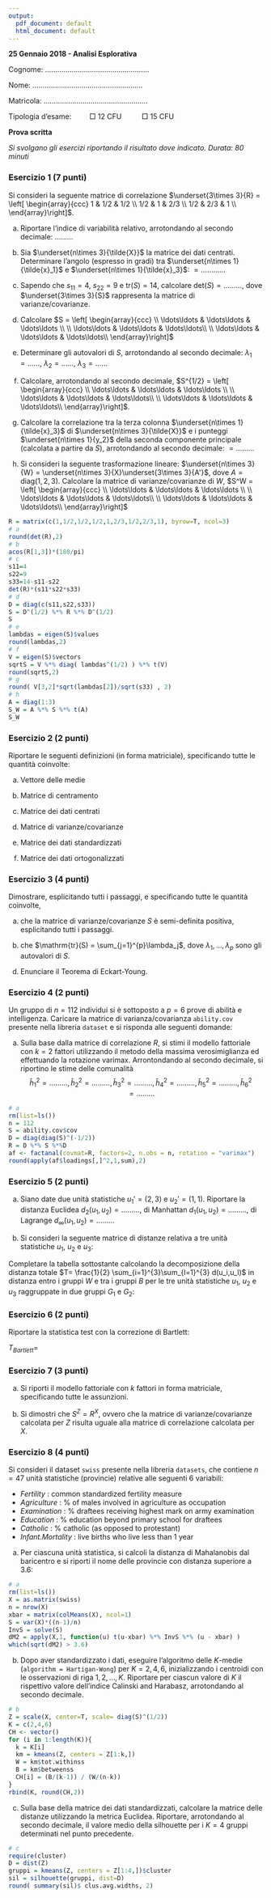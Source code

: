 ```yaml
---
output:
  pdf_document: default
  html_document: default
---
```


**25 Gennaio 2018 - Analisi Esplorativa**

Cognome: $\ldots\ldots\ldots\ldots\ldots\ldots\ldots\ldots\ldots\ldots\ldots\ldots\ldots\ldots\ldots\ldots\ldots$

Nome: $\ldots\ldots\ldots\ldots\ldots\ldots\ldots\ldots\ldots\ldots\ldots\ldots\ldots\ldots\ldots\ldots\ldots\ldots$

Matricola: $\ldots\ldots\ldots\ldots\ldots\ldots\ldots\ldots\ldots\ldots\ldots\ldots\ldots\ldots\ldots\ldots\ldots$

Tipologia d'esame: $\qquad \Box$ 12 CFU $\qquad$ $\Box$ 15 CFU 

\bigskip

\hrule

**Prova scritta**

*Si svolgano gli esercizi riportando il risultato dove indicato. Durata: 80 minuti*

\bigskip

\hrule

\bigskip

### Esercizio 1 (7 punti)

Si consideri la seguente matrice di correlazione $\underset{3\times 3}{R} = 
\left[
\begin{array}{ccc}
1 & 1/2 & 1/2 \\
1/2 & 1 & 2/3 \\
1/2 & 2/3 & 1 \\
\end{array}\right]$. 

a. Riportare l'indice di variabilità relativo, arrotondando al secondo decimale: $\ldots\ldots\ldots$

b. Sia $\underset{n\times 3}{\tilde{X}}$ la matrice dei dati centrati. Determinare l'angolo (espresso in gradi) tra $\underset{n\times 1}{\tilde{x}_1}$ e $\underset{n\times 1}{\tilde{x}_3}$: $=\ldots\ldots\ldots\ldots$

c. Sapendo che $s_{11}=4$, $s_{22}=9$ e $\mathrm{tr}(S)=14$, calcolare $\mathrm{det}(S) = \ldots\ldots\ldots$, dove $\underset{3\times 3}{S}$ rappresenta la matrice di varianze/covarianze.

d. Calcolare
$S = 
\left[
\begin{array}{ccc}
\\
\ldots\ldots &  \ldots\ldots  &  \ldots\ldots \\
\\
\ldots\ldots &  \ldots\ldots  &  \ldots\ldots\\
\\
\ldots\ldots &  \ldots\ldots  &  \ldots\ldots\\
\end{array}\right]$ 

e. Determinare gli autovalori di $S$, arrotondando al secondo decimale: $\lambda_1=\ldots\ldots$, $\lambda_2=\ldots\ldots$, $\lambda_3=\ldots\ldots$ 

f. Calcolare, arrotondando al secondo decimale, $S^{1/2} = 
\left[
\begin{array}{ccc}
\\
\ldots\ldots &  \ldots\ldots  &  \ldots\ldots \\
\\
\ldots\ldots &  \ldots\ldots  &  \ldots\ldots\\
\\
\ldots\ldots &  \ldots\ldots  &  \ldots\ldots\\
\end{array}\right]$.

g. Calcolare la correlazione tra la terza colonna $\underset{n\times 1}{\tilde{x}_3}$ di $\underset{n\times 3}{\tilde{X}}$ e i punteggi $\underset{n\times 1}{y_2}$ della seconda componente principale (calcolata a partire da $S$), arrotondando al secondo decimale: $= \ldots\ldots\ldots$

h. Si consideri la seguente trasformazione lineare: $\underset{n\times 3}{W} =  \underset{n\times 3}{X}\underset{3\times 3}{A'}$, dove $A = \mathrm{diag}(1,2,3)$. 
Calcolare la matrice di varianze/covarianze di $W$, 
$S^W = 
\left[
\begin{array}{ccc}
\\
\ldots\ldots &  \ldots\ldots  &  \ldots\ldots \\
\\
\ldots\ldots &  \ldots\ldots  &  \ldots\ldots\\
\\
\ldots\ldots &  \ldots\ldots  &  \ldots\ldots\\
\end{array}\right]$

```r
R = matrix(c(1,1/2,1/2,1/2,1,2/3,1/2,2/3,1), byrow=T, ncol=3)
# a
round(det(R),2)
# b
acos(R[1,3])*(180/pi)
# c
s11=4
s22=9
s33=14-s11-s22
det(R)*(s11*s22*s33)
# d
D = diag(c(s11,s22,s33))
S = D^(1/2) %*% R %*% D^(1/2)
S
# e 
lambdas = eigen(S)$values
round(lambdas,2)
# f
V = eigen(S)$vectors
sqrtS = V %*% diag( lambdas^(1/2) ) %*% t(V)
round(sqrtS,2)
# g
round( V[3,2]*sqrt(lambdas[2])/sqrt(s33) , 2)
# h
A = diag(1:3)
S_W = A %*% S %*% t(A)
S_W
```

\newpage

### Esercizio 2 (2 punti)

Riportare le seguenti definizioni (in forma matriciale), specificando tutte le quantità coinvolte:

\vspace{0.5cm}

a. Vettore delle medie

\vspace{0.5cm}

b. Matrice di centramento

\vspace{0.5cm}

c. Matrice dei dati centrati 

\vspace{0.5cm}

d. Matrice di varianze/covarianze

\vspace{0.5cm}

e. Matrice dei dati standardizzati 

\vspace{0.5cm}

f. Matrice dei dati ortogonalizzati 



### Esercizio 3 (4 punti)

Dimostrare, esplicitando tutti i passaggi, e specificando tutte le quantità coinvolte,

a. che la matrice di varianze/covarianze $S$ è semi-definita positiva, esplicitando tutti i passaggi.

\vspace{4cm}

b. che $\mathrm{tr}(S) = \sum_{j=1}^{p}\lambda_j$, dove $\lambda_1,\ldots,\lambda_p$ sono gli autovalori di $S$.

\vspace{4cm}

d. Enunciare il Teorema di Eckart-Young. 

\newpage

### Esercizio 4 (2 punti)

Un gruppo di $n=112$ individui si è sottoposto a $p=6$ prove di abilità e intelligenza. 
Caricare la matrice di varianza/covarianza `ability.cov` presente nella libreria `dataset` e si risponda alle seguenti domande:

a. Sulla base dalla matrice di correlazione $R$, si stimi il modello fattoriale con $k=2$ fattori utilizzando il metodo della massima verosimiglianza ed effettuando la rotazione varimax. 
Arrontondando al secondo decimale, si riportino le stime delle comunalità $$\hat{h}^2_1= \ldots\ldots\ldots, \hat{h}^2_2= \ldots\ldots\ldots, \hat{h}^2_3= \ldots\ldots\ldots, \hat{h}^2_4= \ldots\ldots\ldots, \hat{h}^2_5= \ldots\ldots\ldots, \hat{h}^2_6= \ldots\ldots\ldots$$


```r
# a
rm(list=ls())
n = 112
S = ability.cov$cov
D = diag(diag(S)^(-1/2))
R = D %*% S %*%D
af <- factanal(covmat=R, factors=2, n.obs = n, rotation = "varimax")
round(apply(af$loadings[,]^2,1,sum),2)
```

### Esercizio 5 (2 punti)

a. Siano date due unità statistiche $u_1' = (2, 3)$ e $u_2' = (1, 1)$. Riportare la distanza Euclidea $d_2(u_1,u_2) = \ldots\ldots\ldots$, di Manhattan $d_1(u_1,u_2) = \ldots\ldots\ldots$, di Lagrange $d_\infty(u_1,u_2) = \ldots\ldots\ldots$

b. Si consideri la seguente matrice di distanze relativa a tre unità statistiche $u_1$, $u_2$ e $u_3$: 

\begin{tabular}{c|ccc}
 $d(u_i,u_l)$ & $u_1$ & $u_2$ & $u_3$  \\
 \hline
$u_1$   & 0 \\
$u_2$   & 3 & 0 \\
$u_3$   & 5 & 4 & 0 \\
\end{tabular}

Completare la tabella sottostante calcolando la decomposizione della distanza totale $T= \frac{1}{2} \sum_{i=1}^{3}\sum_{l=1}^{3} d(u_i,u_l)$ in distanza entro i gruppi $W$ e tra i gruppi $B$ per le tre unità statistiche $u_1$, $u_2$ e $u_3$ raggruppate in due gruppi $G_1$ e $G_2$:

\begin{tabular}{| l | rrr |}
\hline
 $G_1,G_2$ &  $W$  & $B$ & $T$ \\
 \hline
($u_1$), ($u_2,u_3$) & $\ldots\ldots\ldots$ & $\ldots\ldots\ldots$ & $\ldots\ldots\ldots$\\  
($u_1,u_2$), ($u_3$)  & $\ldots\ldots\ldots$ & $\ldots\ldots\ldots$ & $\ldots\ldots\ldots$\\
($u_1,u_3$), ($u_2$) & $\ldots\ldots\ldots$ & $\ldots\ldots\ldots$ & $\ldots\ldots\ldots$\\
\hline
\end{tabular}


### Esercizio 6 (2 punti)

Riportare la statistica test con la correzione di Bartlett:

$T_{Bartlett}=$

\newpage

### Esercizio 7 (3 punti)

a. Si riporti il modello fattoriale con $k$ fattori in forma matriciale, specificando tutte le assunzioni. 

\vspace{5cm}

b. Si dimostri che $S^Z = R^X$, ovvero che la matrice di varianze/covarianze calcolata per $Z$ risulta uguale alla matrice di correlazione calcolata per $X$.

\vspace{2.5cm}

### Esercizio 8 (4 punti)

Si consideri il dataset `swiss` presente nella libreria `datasets`, che contiene $n=47$ unità statistiche (provincie) relative alle seguenti $6$ variabili:

* *Fertility* : common standardized fertility measure
* *Agriculture* : \% of males involved in agriculture as occupation
* *Examination* : \% draftees receiving highest mark on army examination
* *Education* : \% education beyond primary school for draftees
* *Catholic* : % catholic (as opposed to protestant)
* *Infant.Mortality* : live births who live less than 1 year

a. Per ciascuna unità statistica, si calcoli la distanza di Mahalanobis dal baricentro e si riporti il nome delle provincie con distanza superiore a $3.6$:

```r
# a
rm(list=ls())
X = as.matrix(swiss)
n = nrow(X)
xbar = matrix(colMeans(X), ncol=1)
S = var(X)*((n-1)/n)
InvS = solve(S)
dM2 = apply(X,1, function(u) t(u-xbar) %*% InvS %*% (u - xbar) )
which(sqrt(dM2) > 3.6)
```

\bigskip
\bigskip

b. Dopo aver standardizzato i dati, eseguire l'algoritmo delle $K$-medie (`algorithm = Hartigan-Wong`) per $K=2,4,6$, inizializzando i centroidi con le osservazioni di riga $1,2,\ldots,K$. Riportare per ciascun valore di $K$ il rispettivo valore dell’indice Calinski and Harabasz, arrotondando al secondo decimale. 

```r
# b
Z = scale(X, center=T, scale= diag(S)^(1/2))
K = c(2,4,6)
CH <- vector()
for (i in 1:length(K)){
  k = K[i]
  km = kmeans(Z, centers = Z[1:k,])
  W = km$tot.withinss
  B = km$betweenss 
  CH[i] = (B/(k-1)) / (W/(n-k))
}
rbind(K, round(CH,2))
```

\begin{tabular}{c|ccc}
 $K$ & 2 & 4 & 6  \\
\hline
\\
 Indice CH & $\ldots\ldots\ldots$ & $\ldots\ldots\ldots$ & $\ldots\ldots\ldots$  \\
\end{tabular}

c. Sulla base della matrice dei dati standardizzati, calcolare la matrice delle distanze utilizzando la metrica Euclidea. 
Riportare, arrotondando al secondo decimale, il valore medio della silhouette per i $K=4$ gruppi determinati nel punto precedente. 

\begin{tabular}{c|cccc}
 gruppo & 1 & 2 & 3 & 4  \\
 \hline
 \\
 silhouette (media) & $\ldots\ldots$ & $\ldots\ldots$ & $\ldots\ldots$ &  $\ldots\ldots$ \\
\end{tabular}

```r
# c
require(cluster)
D = dist(Z)
gruppi = kmeans(Z, centers = Z[1:4,])$cluster
sil = silhouette(gruppi, dist=D)
round( summary(sil)$ clus.avg.widths, 2)
```